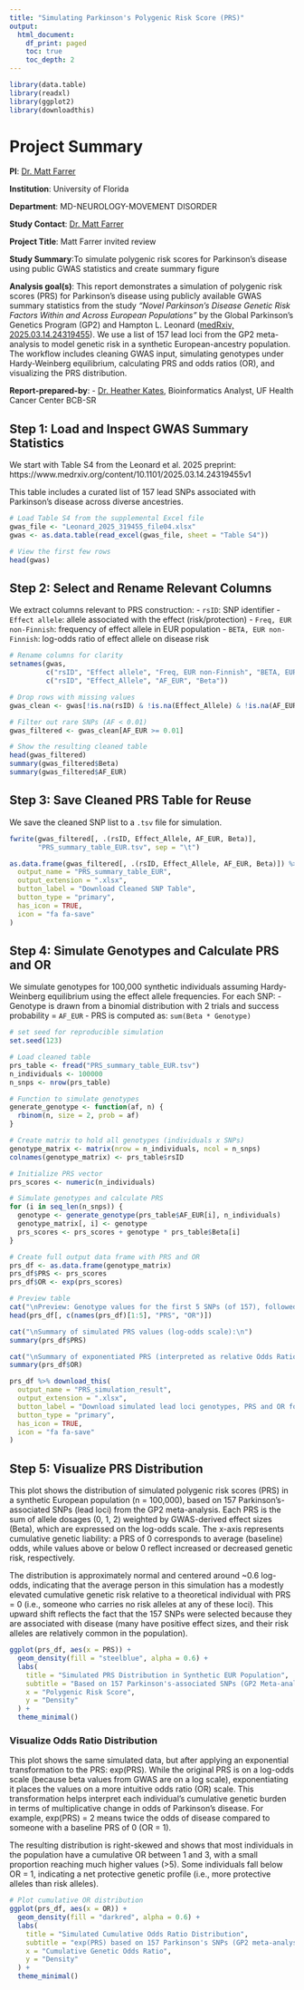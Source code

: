 ```yaml
---
title: "Simulating Parkinson's Polygenic Risk Score (PRS)"
output:
  html_document:
    df_print: paged
    toc: true
    toc_depth: 2
---
```


```r
library(data.table)
library(readxl)
library(ggplot2)
library(downloadthis)
``` 

# Project Summary

**PI**: [Dr. Matt Farrer](mailto:m.farrer@ufl.edu)

**Institution**: University of Florida

**Department**: MD-NEUROLOGY-MOVEMENT DISORDER

**Study Contact**: [Dr. Matt Farrer](mailto:m.farrer@ufl.edu)

**Project Title**: Matt Farrer invited review 

**Study Summary**:To simulate polygenic risk scores for Parkinson's disease using public GWAS statistics and create summary figure

**Analysis goal(s)**: This report demonstrates a simulation of polygenic risk scores (PRS) for Parkinson’s disease using publicly available GWAS summary statistics from the study *“Novel Parkinson’s Disease Genetic Risk Factors Within and Across European Populations”* by the Global Parkinson’s Genetics Program (GP2) and Hampton L. Leonard ([medRxiv, 2025.03.14.24319455](https://doi.org/10.1101/2025.03.14.24319455)). We use a list of 157 lead loci from the GP2 meta-analysis to model genetic risk in a synthetic European-ancestry population. The workflow includes cleaning GWAS input, simulating genotypes under Hardy-Weinberg equilibrium, calculating PRS and odds ratios (OR), and visualizing the PRS distribution.

**Report-prepared-by**: 
  - [Dr. Heather Kates](mailto:hkates@ufl.edu), Bioinformatics Analyst, UF Health Cancer Center BCB-SR


## Step 1: Load and Inspect GWAS Summary Statistics

We start with Table S4 from the Leonard et al. 2025 preprint:
https://www.medrxiv.org/content/10.1101/2025.03.14.24319455v1

This table includes a curated list of 157 lead SNPs associated with Parkinson's disease across diverse ancestries.

```r
# Load Table S4 from the supplemental Excel file
gwas_file <- "Leonard_2025_319455_file04.xlsx"
gwas <- as.data.table(read_excel(gwas_file, sheet = "Table S4"))

# View the first few rows
head(gwas)
```

## Step 2: Select and Rename Relevant Columns

We extract columns relevant to PRS construction:
- `rsID`: SNP identifier
- `Effect allele`: allele associated with the effect (risk/protection)
- `Freq, EUR non-Finnish`: frequency of effect allele in EUR population
- `BETA, EUR non-Finnish`: log-odds ratio of effect allele on disease risk

```r
# Rename columns for clarity
setnames(gwas,
         c("rsID", "Effect allele", "Freq, EUR non-Finnish", "BETA, EUR non-Finnish"),
         c("rsID", "Effect_Allele", "AF_EUR", "Beta"))

# Drop rows with missing values
gwas_clean <- gwas[!is.na(rsID) & !is.na(Effect_Allele) & !is.na(AF_EUR) & !is.na(Beta)]

# Filter out rare SNPs (AF < 0.01)
gwas_filtered <- gwas_clean[AF_EUR >= 0.01]

# Show the resulting cleaned table
head(gwas_filtered)
summary(gwas_filtered$Beta)
summary(gwas_filtered$AF_EUR)
```

## Step 3: Save Cleaned PRS Table for Reuse

We save the cleaned SNP list to a `.tsv` file for simulation.

```r
fwrite(gwas_filtered[, .(rsID, Effect_Allele, AF_EUR, Beta)],
       "PRS_summary_table_EUR.tsv", sep = "\t")
```

```r
as.data.frame(gwas_filtered[, .(rsID, Effect_Allele, AF_EUR, Beta)]) %>% download_this(
  output_name = "PRS_summary_table_EUR",
  output_extension = ".xlsx",
  button_label = "Download Cleaned SNP Table",
  button_type = "primary",
  has_icon = TRUE,
  icon = "fa fa-save"
)
```


## Step 4: Simulate Genotypes and Calculate PRS and OR

We simulate genotypes for 100,000 synthetic individuals assuming Hardy-Weinberg equilibrium using the effect allele frequencies. For each SNP:
- Genotype is drawn from a binomial distribution with 2 trials and success probability = `AF_EUR`
- PRS is computed as: `sum(Beta * Genotype)`

```r
# set seed for reproducible simulation
set.seed(123)

# Load cleaned table
prs_table <- fread("PRS_summary_table_EUR.tsv")
n_individuals <- 100000
n_snps <- nrow(prs_table)

# Function to simulate genotypes
generate_genotype <- function(af, n) {
  rbinom(n, size = 2, prob = af)
}

# Create matrix to hold all genotypes (individuals x SNPs)
genotype_matrix <- matrix(nrow = n_individuals, ncol = n_snps)
colnames(genotype_matrix) <- prs_table$rsID

# Initialize PRS vector
prs_scores <- numeric(n_individuals)

# Simulate genotypes and calculate PRS
for (i in seq_len(n_snps)) {
  genotype <- generate_genotype(prs_table$AF_EUR[i], n_individuals)
  genotype_matrix[, i] <- genotype
  prs_scores <- prs_scores + genotype * prs_table$Beta[i]
}

# Create full output data frame with PRS and OR
prs_df <- as.data.frame(genotype_matrix)
prs_df$PRS <- prs_scores
prs_df$OR <- exp(prs_scores)

# Preview table
cat("\nPreview: Genotype values for the first 5 SNPs (of 157), followed by simulated PRS and exponentiated Odds Ratio (OR):\n")
head(prs_df[, c(names(prs_df)[1:5], "PRS", "OR")])

cat("\nSummary of simulated PRS values (log-odds scale):\n")
summary(prs_df$PRS)

cat("\nSummary of exponentiated PRS (interpreted as relative Odds Ratios):\n")
summary(prs_df$OR)
```

```r
prs_df %>% download_this(
  output_name = "PRS_simulation_result",
  output_extension = ".xlsx",
  button_label = "Download simulated lead loci genotypes, PRS and OR for 100K population",
  button_type = "primary",
  has_icon = TRUE,
  icon = "fa fa-save"
)
```

## Step 5: Visualize PRS Distribution

This plot shows the distribution of simulated polygenic risk scores (PRS) in a synthetic European population (n = 100,000), based on 157 Parkinson’s-associated SNPs (lead loci) from the GP2 meta-analysis. Each PRS is the sum of allele dosages (0, 1, 2) weighted by GWAS-derived effect sizes (Beta), which are expressed on the log-odds scale. The x-axis represents cumulative genetic liability: a PRS of 0 corresponds to average (baseline) odds, while values above or below 0 reflect increased or decreased genetic risk, respectively.

The distribution is approximately normal and centered around ~0.6 log-odds, indicating that the average person in this simulation has a modestly elevated cumulative genetic risk relative to a theoretical individual with PRS = 0 (i.e., someone who carries no risk alleles at any of these loci). This upward shift reflects the fact that the 157 SNPs were selected because they are associated with disease (many have positive effect sizes, and their risk alleles are relatively common in the population). 

```r
ggplot(prs_df, aes(x = PRS)) +
  geom_density(fill = "steelblue", alpha = 0.6) +
  labs(
    title = "Simulated PRS Distribution in Synthetic EUR Population",
    subtitle = "Based on 157 Parkinson's-associated SNPs (GP2 Meta-analysis)",
    x = "Polygenic Risk Score",
    y = "Density"
  ) +
  theme_minimal()
```

### Visualize Odds Ratio Distribution

This plot shows the same simulated data, but after applying an exponential transformation to the PRS: exp(PRS). While the original PRS is on a log-odds scale (because beta values from GWAS are on a log scale), exponentiating it places the values on a more intuitive odds ratio (OR) scale. This transformation helps interpret each individual’s cumulative genetic burden in terms of multiplicative change in odds of Parkinson’s disease. For example, exp(PRS) = 2 means twice the odds of disease compared to someone with a baseline PRS of 0 (OR = 1).

The resulting distribution is right-skewed and shows that most individuals in the population have a cumulative OR between 1 and 3, with a small proportion reaching much higher values (>5). Some individuals fall below OR = 1, indicating a net protective genetic profile (i.e., more protective alleles than risk alleles).

```r
# Plot cumulative OR distribution
ggplot(prs_df, aes(x = OR)) +
  geom_density(fill = "darkred", alpha = 0.6) +
  labs(
    title = "Simulated Cumulative Odds Ratio Distribution",
    subtitle = "exp(PRS) based on 157 Parkinson's SNPs (GP2 meta-analysis)",
    x = "Cumulative Genetic Odds Ratio",
    y = "Density"
  ) +
  theme_minimal()
```
